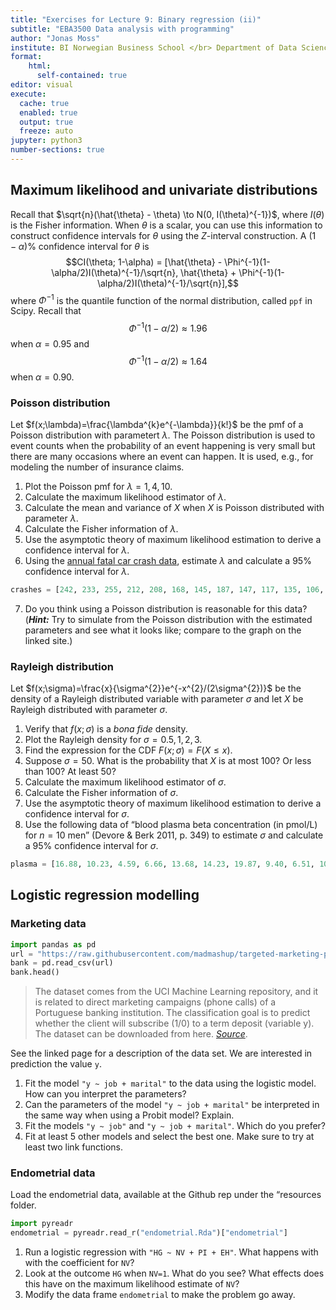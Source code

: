 ```yaml
---
title: "Exercises for Lecture 9: Binary regression (ii)"
subtitle: "EBA3500 Data analysis with programming"
author: "Jonas Moss"
institute: BI Norwegian Business School </br> Department of Data Science and Analytics
format: 
    html:
      self-contained: true
editor: visual
execute:
  cache: true
  enabled: true
  output: true
  freeze: auto
jupyter: python3
number-sections: true
---
```


## Maximum likelihood and univariate distributions

Recall that $\sqrt{n}(\hat{\theta} - \theta) \to N(0, I(\theta)^{-1})$, where $I(\theta)$ is the Fisher information. When $\theta$ is a scalar, you can use this information to construct confidence intervals for $\theta$ using the $Z$-interval construction. A $(1-\alpha)\%$ confidence interval for $\theta$ is
$$CI(\theta; 1-\alpha) = [\hat{\theta} - \Phi^{-1}(1-\alpha/2)I(\theta)^{-1}/\sqrt{n}, \hat{\theta} + \Phi^{-1}(1-\alpha/2)I(\theta)^{-1}/\sqrt{n}],$$where $\Phi^{-1}$ is the quantile function of the normal distribution, called `ppf` in Scipy. Recall that $$\Phi^{-1}(1-\alpha/2)\approx 1.96$$ when $\alpha = 0.95$ and $$\Phi^{-1}(1-\alpha/2)\approx 1.64$$ when $\alpha = 0.90$.

### Poisson distribution
Let $f(x;\lambda)=\frac{\lambda^{k}e^{-\lambda}}{k!}$ be the pmf of a Poisson distribution with parametert $\lambda$. The Poisson distribution is used to event counts when the probability of an event happening is very small but there are many occasions where an event can happen. It is used, e.g., for modeling the number of insurance claims.

1. Plot the Poisson pmf for $\lambda=1,4,10$. 
2. Calculate the maximum likelihood estimator of $\lambda$.
3. Calculate the mean and variance of $X$ when $X$ is Poisson distributed with parameter $\lambda$.
4. Calculate the Fisher information of $\lambda$.
5. Use the asymptotic theory of maximum likelihood estimation to derive
a confidence interval for $\lambda$.
6. Using the [annual fatal car crash data](https://www.statista.com/statistics/437961/number-of-road-deaths-in-norway/), estimate $\lambda$ and calculate a $95\%$ confidence interval for $\lambda$. 
```python
crashes = [242, 233, 255, 212, 208, 168, 145, 187, 147, 117, 135, 106, 108, 108, 93]
```
7. Do you think using a Poisson distribution is reasonable for this data? (***Hint:*** Try to simulate from the Poisson distribution with the estimated parameters and see what it looks like; compare to the graph on the linked site.)

### Rayleigh distribution
Let $f(x;\sigma)=\frac{x}{\sigma^{2}}e^{-x^{2}/(2\sigma^{2})}$ be the density of a Rayleigh distributed variable with parameter $\sigma$ and let $X$ be Rayleigh distributed with parameter $\sigma$. 

1. Verify that $f(x;\sigma)$ is a *bona fide* density.
2. Plot the Rayleigh density for $\sigma=0.5,1,2,3$.
3. Find the expression for the CDF $F(x;\sigma)=F(X\leq x)$.
4. Suppose $\sigma=50$. What is the probability that $X$ is at most 100? Or less than 100? At least 50?
5. Calculate the maximum likelihood estimator of $\sigma$.
6. Calculate the Fisher information of $\sigma$.
7. Use the asymptotic theory of maximum likelihood estimation to derive a confidence interval for $\sigma$.
8. Use the following data of "blood plasma beta concentration (in pmol/L) for $n=10$ men" (Devore \& Berk 2011, p. 349) to estimate $\sigma$ and calculate a $95\%$ confidence interval for $\sigma$.

```python
plasma = [16.88, 10.23, 4.59, 6.66, 13.68, 14.23, 19.87, 9.40, 6.51, 10.95]
```

## Logistic regression modelling

### Marketing data

```python
import pandas as pd
url = "https://raw.githubusercontent.com/madmashup/targeted-marketing-predictive-engine/master/banking.csv"
bank = pd.read_csv(url)
bank.head()
```
> The dataset comes from the UCI Machine Learning repository, and it is related to direct marketing campaigns (phone calls) of a Portuguese banking institution. The classification goal is to predict whether the client will subscribe (1/0) to a term deposit (variable y). The dataset can be downloaded from here. [*Source*](https://towardsdatascience.com/building-a-logistic-regression-in-python-step-by-step-becd4d56c9c8).

See the linked page for a description of the data set. We are interested in prediction the value `y`.

1. Fit the model `"y ~ job + marital"` to the data using the logistic model. How can you interpret the parameters?
2. Can the parameters of the model `"y ~ job + marital"` be interpreted in the same way when using a Probit model? Explain.
3. Fit the models `"y ~ job"` and `"y ~ job + marital"`. Which do you prefer?
4. Fit at least 5 other models and select the best one. Make sure to try at least two link functions.

### Endometrial data
Load the endometrial data, available at the Github rep under the "resources folder.
```python
import pyreadr
endometrial = pyreadr.read_r("endometrial.Rda")["endometrial"]
```

1. Run a logistic regression with `"HG ~ NV + PI + EH"`. What happens with with the coefficient for `NV`? 
2. Look at the outcome `HG` when `NV=1`. What do you see? What effects does this have on the maximum likelihood estimate of `NV`?
3. Modify the data frame `endometrial` to make the problem go away.